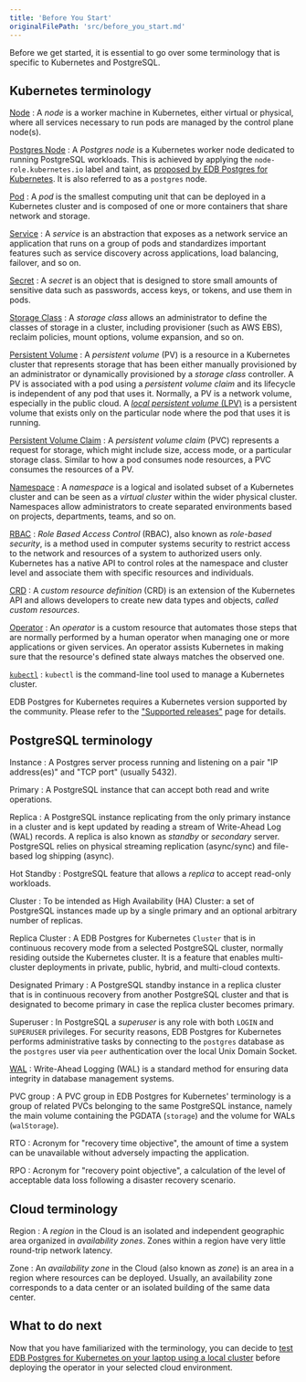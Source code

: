 ```yaml
---
title: 'Before You Start'
originalFilePath: 'src/before_you_start.md'
---
```


Before we get started, it is essential to go over some terminology that is
specific to Kubernetes and PostgreSQL.

## Kubernetes terminology

[Node](https://kubernetes.io/docs/concepts/architecture/nodes/)
: A *node* is a worker machine in Kubernetes, either virtual or physical, where
  all services necessary to run pods are managed by the control plane node(s).

[Postgres Node](architecture.md#reserving-nodes-for-postgresql-workloads)
: A *Postgres node* is a Kubernetes worker node dedicated to running PostgreSQL
  workloads. This is achieved by applying the `node-role.kubernetes.io` label and
  taint, as [proposed by EDB Postgres for Kubernetes](architecture.md#reserving-nodes-for-postgresql-workloads).
  It is also referred to as a `postgres` node.

[Pod](https://kubernetes.io/docs/concepts/workloads/pods/pod/)
: A *pod* is the smallest computing unit that can be deployed in a Kubernetes
  cluster and is composed of one or more containers that share network and
  storage.

[Service](https://kubernetes.io/docs/concepts/services-networking/service/)
: A *service* is an abstraction that exposes as a network service an
  application that runs on a group of pods and standardizes important features
  such as service discovery across applications, load balancing, failover, and so
  on.

[Secret](https://kubernetes.io/docs/concepts/configuration/secret/)
: A *secret* is an object that is designed to store small amounts of sensitive
  data such as passwords, access keys, or tokens, and use them in pods.

[Storage Class](https://kubernetes.io/docs/concepts/storage/storage-classes/)
: A *storage class* allows an administrator to define the classes of storage in
  a cluster, including provisioner (such as AWS EBS), reclaim policies, mount
  options, volume expansion, and so on.

[Persistent Volume](https://kubernetes.io/docs/concepts/storage/persistent-volumes/)
: A *persistent volume* (PV) is a resource in a Kubernetes cluster that
  represents storage that has been either manually provisioned by an
  administrator or dynamically provisioned by a *storage class* controller. A PV
  is associated with a pod using a *persistent volume claim* and its lifecycle is
  independent of any pod that uses it. Normally, a PV is a network volume,
  especially in the public cloud. A [*local persistent volume*
  (LPV)](https://kubernetes.io/docs/concepts/storage/volumes/#local) is a
  persistent volume that exists only on the particular node where the pod that
  uses it is running.

[Persistent Volume Claim](https://kubernetes.io/docs/concepts/storage/persistent-volumes/#persistentvolumeclaims)
: A *persistent volume claim* (PVC) represents a request for storage, which
  might include size, access mode, or a particular storage class. Similar to how
  a pod consumes node resources, a PVC consumes the resources of a PV.

[Namespace](https://kubernetes.io/docs/concepts/overview/working-with-objects/namespaces/)
: A *namespace* is a logical and isolated subset of a Kubernetes cluster and
  can be seen as a *virtual cluster* within the wider physical cluster.
  Namespaces allow administrators to create separated environments based on
  projects, departments, teams, and so on.

[RBAC](https://kubernetes.io/docs/reference/access-authn-authz/rbac/)
: *Role Based Access Control* (RBAC), also known as *role-based security*, is a
  method used in computer systems security to restrict access to the network and
  resources of a system to authorized users only. Kubernetes has a native API to
  control roles at the namespace and cluster level and associate them with
  specific resources and individuals.

[CRD](https://kubernetes.io/docs/concepts/extend-kubernetes/api-extension/custom-resources/)
: A *custom resource definition* (CRD) is an extension of the Kubernetes API
  and allows developers to create new data types and objects, *called custom
  resources*.

[Operator](https://kubernetes.io/docs/concepts/extend-kubernetes/operator/)
: An *operator* is a custom resource that automates those steps that are
  normally performed by a human operator when managing one or more applications
  or given services. An operator assists Kubernetes in making sure that the
  resource's defined state always matches the observed one.

[`kubectl`](https://kubernetes.io/docs/reference/kubectl/overview/)
: `kubectl` is the command-line tool used to manage a Kubernetes cluster.

EDB Postgres for Kubernetes requires a Kubernetes version supported by the community. Please refer to the
["Supported releases"](https://www.enterprisedb.com/resources/platform-compatibility#pgk8s) page for details.

## PostgreSQL terminology

Instance
: A Postgres server process running and listening on a pair "IP address(es)"
  and "TCP port" (usually 5432).

Primary
: A PostgreSQL instance that can accept both read and write operations.

Replica
: A PostgreSQL instance replicating from the only primary instance in a
  cluster and is kept updated by reading a stream of Write-Ahead Log (WAL)
  records. A replica is also known as *standby* or *secondary* server. PostgreSQL
  relies on physical streaming replication (async/sync) and file-based log
  shipping (async).

Hot Standby
: PostgreSQL feature that allows a *replica* to accept read-only workloads.

Cluster
: To be intended as High Availability (HA) Cluster: a set of PostgreSQL
  instances made up by a single primary and an optional arbitrary number of
  replicas.

Replica Cluster
: A EDB Postgres for Kubernetes `Cluster` that is in continuous recovery mode from a selected
  PostgreSQL cluster, normally residing outside the Kubernetes cluster. It is a
  feature that enables multi-cluster deployments in private, public, hybrid, and
  multi-cloud contexts.

Designated Primary
: A PostgreSQL standby instance in a replica cluster that is in continuous
  recovery from another PostgreSQL cluster and that is designated to become
  primary in case the replica cluster becomes primary.

Superuser
: In PostgreSQL a *superuser* is any role with both `LOGIN` and `SUPERUSER`
  privileges. For security reasons, EDB Postgres for Kubernetes performs administrative tasks
  by connecting to the `postgres` database as the `postgres` user via `peer`
  authentication over the local Unix Domain Socket.

[WAL](https://www.postgresql.org/docs/current/wal-intro.html)
: Write-Ahead Logging (WAL) is a standard method for ensuring data integrity in
  database management systems.

PVC group
: A PVC group in EDB Postgres for Kubernetes' terminology is a group of related PVCs
  belonging to the same PostgreSQL instance, namely the main volume containing
  the PGDATA (`storage`) and the volume for WALs (`walStorage`).

<a id="rto"></a>RTO
: Acronym for "recovery time objective", the amount of time a system can be
  unavailable without adversely impacting the application.

<a id="rpo"></a>RPO
:  Acronym for "recovery point objective", a calculation of the level of
  acceptable data loss following a disaster recovery scenario.

## Cloud terminology

Region
: A *region* in the Cloud is an isolated and independent geographic area
  organized in *availability zones*. Zones within a region have very little
  round-trip network latency.

Zone
: An *availability zone* in the Cloud (also known as *zone*) is an area in a
  region where resources can be deployed. Usually, an availability zone
  corresponds to a data center or an isolated building of the same data center.

## What to do next

Now that you have familiarized with the terminology, you can decide to
[test EDB Postgres for Kubernetes on your laptop using a local cluster](quickstart.md) before
deploying the operator in your selected cloud environment.
